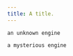 ```yaml
---
title: A title.
---
```


```unknown
an unknown engine
```

```r
a mysterious engine
```
